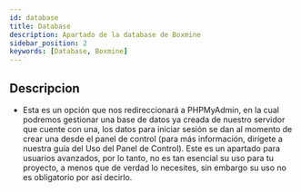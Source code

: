 ```yaml
---
id: database
title: Database
description: Apartado de la database de Boxmine
sidebar_position: 2
keywords: [Database, Boxmine]
---
```


## Descripcion

- Esta es un opción que nos redireccionará a PHPMyAdmin, en la cual podremos gestionar una base de datos ya creada de nuestro servidor que cuente con una, los datos para iniciar sesión se dan al momento de crear una desde el panel de control (para más información, dirígete a nuestra guía del Uso del Panel de Control). Este es un apartado para usuarios avanzados, por lo tanto, no es tan esencial su uso para tu proyecto, a menos que de verdad lo necesites, sin embargo su uso no es obligatorio por así decirlo.

